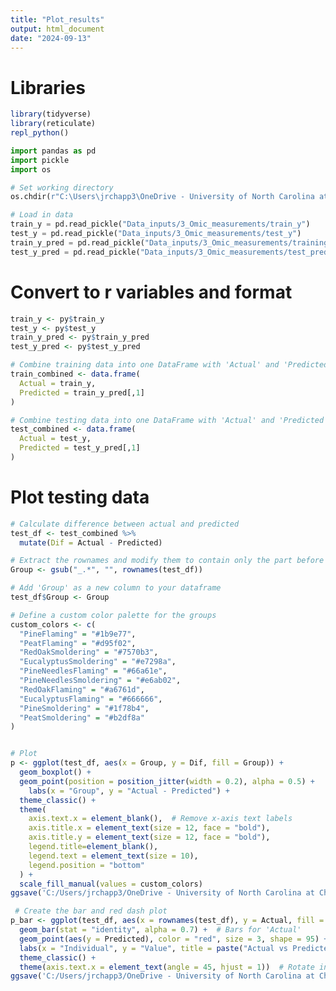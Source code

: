 ```yaml
---
title: "Plot_results"
output: html_document
date: "2024-09-13"
---
```


# Libraries
```r
library(tidyverse)
library(reticulate)
repl_python()
```

```python
import pandas as pd
import pickle
import os

# Set working directory
os.chdir(r"C:\Users\jrchapp3\OneDrive - University of North Carolina at Chapel Hill\Symbolic_regression_github\NIH_Cloud_NOSI")

# Load in data
train_y = pd.read_pickle("Data_inputs/3_Omic_measurements/train_y")
test_y = pd.read_pickle("Data_inputs/3_Omic_measurements/test_y")
train_y_pred = pd.read_pickle("Data_inputs/3_Omic_measurements/training_predictions")
test_y_pred = pd.read_pickle("Data_inputs/3_Omic_measurements/test_predictions")
```

# Convert to r variables and format
```r
train_y <- py$train_y
test_y <- py$test_y
train_y_pred <- py$train_y_pred
test_y_pred <- py$test_y_pred

# Combine training data into one DataFrame with 'Actual' and 'Predicted' columns
train_combined <- data.frame(
  Actual = train_y,
  Predicted = train_y_pred[,1]
)

# Combine testing data into one DataFrame with 'Actual' and 'Predicted' columns
test_combined <- data.frame(
  Actual = test_y,
  Predicted = test_y_pred[,1]
)
```

# Plot testing data
```r
# Calculate difference between actual and predicted
test_df <- test_combined %>%
  mutate(Dif = Actual - Predicted)

# Extract the rownames and modify them to contain only the part before the first '_'
Group <- gsub("_.*", "", rownames(test_df))

# Add 'Group' as a new column to your dataframe
test_df$Group <- Group

# Define a custom color palette for the groups
custom_colors <- c(
  "PineFlaming" = "#1b9e77",
  "PeatFlaming" = "#d95f02",
  "RedOakSmoldering" = "#7570b3",
  "EucalyptusSmoldering" = "#e7298a",
  "PineNeedlesFlaming" = "#66a61e",
  "PineNeedlesSmoldering" = "#e6ab02",
  "RedOakFlaming" = "#a6761d",
  "EucalyptusFlaming" = "#666666",
  "PineSmoldering" = "#1f78b4",
  "PeatSmoldering" = "#b2df8a"
)


# Plot
p <- ggplot(test_df, aes(x = Group, y = Dif, fill = Group)) +
  geom_boxplot() +
  geom_point(position = position_jitter(width = 0.2), alpha = 0.5) +
    labs(x = "Group", y = "Actual - Predicted") +
  theme_classic() +
  theme(
    axis.text.x = element_blank(),  # Remove x-axis text labels
    axis.title.x = element_text(size = 12, face = "bold"),
    axis.title.y = element_text(size = 12, face = "bold"),
    legend.title=element_blank(),
    legend.text = element_text(size = 10),
    legend.position = "bottom"
  ) +
  scale_fill_manual(values = custom_colors) 
ggsave('C:/Users/jrchapp3/OneDrive - University of North Carolina at Chapel Hill/Symbolic_regression_github/NIH_Cloud_NOSI/images/3_Omic_measurements/prediction_spread.png',p)

 # Create the bar and red dash plot
p_bar <- ggplot(test_df, aes(x = rownames(test_df), y = Actual, fill = Group)) +
  geom_bar(stat = "identity", alpha = 0.7) +  # Bars for 'Actual'
  geom_point(aes(y = Predicted), color = "red", size = 3, shape = 95) +  # Red dash for 'Predicted'
  labs(x = "Individual", y = "Value", title = paste("Actual vs Predicted -", input_name)) +
  theme_classic() +
  theme(axis.text.x = element_text(angle = 45, hjust = 1))  # Rotate individual labels
ggsave('C:/Users/jrchapp3/OneDrive - University of North Carolina at Chapel Hill/Symbolic_regression_github/NIH_Cloud_NOSI/images/3_Omic_measurements/actual_vs_predicted.png',p_bar)


```

